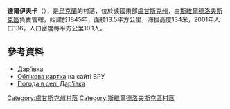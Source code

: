 {{coord|47|58|52|N|39|25|34|E|scale:100000|display=title}}

'''達爾伊夫卡'''（{{lang-uk|Дар'ївка}}），是[[烏克蘭|烏克蘭]]的村落，位於該國東部[[盧甘斯克州|盧甘斯克州]]，由[[斯維爾德洛夫斯克區|斯維爾德洛夫斯克區]]負責管轄，始建於1845年，面積13.5平方公里，海拔高度134米，2001年人口136，人口密度每平方公里10.1人。

==參考資料==
*[https://web.archive.org/web/20131015085242/http://w1.c1.rada.gov.ua/pls/z7502/A005?rdat1=12.10.2013&rf7571=18578 Дар'ївка]
* [http://w1.c1.rada.gov.ua/pls/z7503/A005?rdat1=04.01.2014&rf7571=18578 Облікова картка] {{Wayback|url=http://w1.c1.rada.gov.ua/pls/z7503/A005?rdat1=04.01.2014&rf7571=18578 |date=20140104212602 }} на сайті ВРУ
* [http://weather.in.ua/ua/lyganskaja/6378 Погода в селі Дар'ївка] {{Wayback|url=http://weather.in.ua/ua/lyganskaja/6378 |date=20160305103202 }}

{{DEFAULTSORT:Дар'ївка}}
[[Category:盧甘斯克州村落|Category:盧甘斯克州村落]]
[[Category:斯維爾德洛夫斯克區村落|Category:斯維爾德洛夫斯克區村落]]


{{Luhansk-geo-stub}}